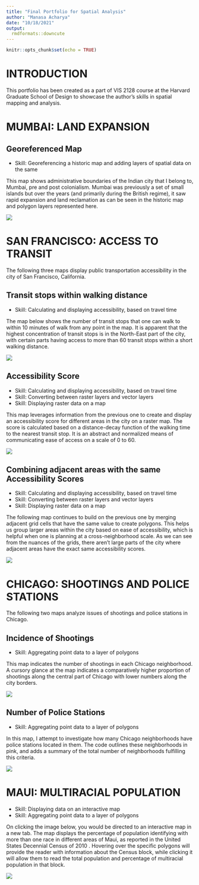 ```yaml
---
title: "Final Portfolio for Spatial Analysis"
author: "Manasa Acharya"
date: "10/18/2021"
output: 
  rmdformats::downcute
---
```


```r
knitr::opts_chunk$set(echo = TRUE)
```

# INTRODUCTION

This portfolio has been created as a part of VIS 2128 course at the Harvard Graduate School of Design to showcase the author's skills in spatial mapping and analysis.


# MUMBAI: LAND EXPANSION

## Georeferenced Map
* Skill: Georeferencing a historic map and adding layers of spatial data on the same

This map shows administrative boundaries of the Indian city that I belong to, Mumbai, pre and post colonialism. Mumbai was previously a set of small islands but over the years (and primarily during the British regime), it saw rapid expansion and land reclamation as can be seen in the historic map and polygon layers represented here.

[![](Images/Georeferenced Map for Portfolio.png)](){target="_blank"}


# SAN FRANCISCO: ACCESS TO TRANSIT

The following three maps display public transportation accessibility in the city of San Francisco, California. 

## Transit stops within walking distance
* Skill: Calculating and displaying accessibility, based on travel time

The map below shows the number of transit stops that one can walk to within 10 minutes of walk from any point in the map. It is apparent that the highest concentration of transit stops is in the North-East part of the city, with certain parts having access to more than 60 transit stops within a short walking distance. 


[![](Images/Transit stops within 10 minute walk.png)](){target="_blank"}

## Accessibility Score
* Skill: Calculating and displaying accessibility, based on travel time
* Skill: Converting between raster layers and vector layers
* Skill: Displaying raster data on a map


This map leverages information from the previous one to create and display an accessibility score for different areas in the city on a raster map. The score is calculated based on a distance-decay function of the walking time to the nearest transit stop. It is an abstract and normalized means of communicating ease of access on a scale of 0 to 60.

[![](Images/Accessibility Score (Raster).png)](https://c-voulgaris.github.io/portfolio_examples/fullsize/SLO_transit.pdf){target="_blank"}

## Combining adjacent areas with the same Accessibility Scores
* Skill: Calculating and displaying accessibility, based on travel time
* Skill: Converting between raster layers and vector layers
* Skill: Displaying raster data on a map


The following map continues to build on the previous one by merging adjacent grid cells that have the same value to create polygons. This helps us group larger areas within the city based on ease of accessibility, which is helpful when one is planning at a cross-neighborhood scale. As we can see from the nuances of the grids, there aren't large parts of the city where adjacent areas have the exact same accessibility scores. 

[![](Images/Accessibility Score (Polygons).png)](){target="_blank"}


# CHICAGO: SHOOTINGS AND POLICE STATIONS

The following two maps analyze issues of shootings and police stations in Chicago.

## Incidence of Shootings
* Skill: Aggregating point data to a layer of polygons

This map indicates the number of shootings in each Chicago neighborhood. A cursory glance at the map indicates a comparatively higher proportion of shootings along the central part of Chicago with lower numbers along the city borders.

[![](Images/Shootings within Chicago Neighbourhoods.png)](){target="_blank"}

## Number of Police Stations
* Skill: Aggregating point data to a layer of polygons

In this map, I attempt to investigate how many Chicago neighborhoods have police stations located in them. The code outlines these neighborhoods in pink, and adds a summary of the total number of neighborhoods fulfilling this criteria. 

[![](Images/Police precincts in Chicago Neighbourhoods.png)](){target="_blank"}


# MAUI: MULTIRACIAL POPULATION

* Skill: Displaying data on an interactive map
* Skill: Aggregating point data to a layer of polygons

On clicking the image below, you would be directed to an interactive map in a new tab. The map displays the percentage of population identifying with more than one race in different areas of Maui, as reported in the United States Decennial Census of 2010 . Hovering over the specific polygons will provide the reader with information about the Census block, while clicking it will allow them to read the total population and percentage of multiracial population in that block. 

[![](Images/Hawaii Multiracial Population.png)](https://ma-us-2021.github.io/spatialanalysis/Link/Final_Interactive Map_Manasa Achrya){target="_blank"}



